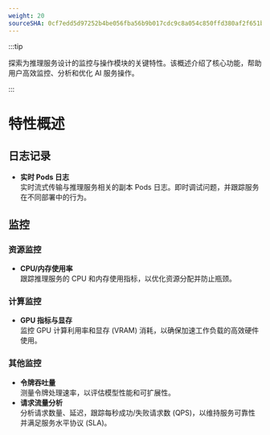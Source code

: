 ```yaml
---
weight: 20
sourceSHA: 0cf7edd5d97252b4be056fba56b9b017cdc9c8a054c850ffd380af2f651b9f83
---
```


:::tip

探索为推理服务设计的监控与操作模块的关键特性。该概述介绍了核心功能，帮助用户高效监控、分析和优化 AI 服务操作。

:::

# 特性概述

## 日志记录

- **实时 Pods 日志**\
  实时流式传输与推理服务相关的副本 Pods 日志。即时调试问题，并跟踪服务在不同部署中的行为。

## 监控

### 资源监控

- **CPU/内存使用率**\
  跟踪推理服务的 CPU 和内存使用指标，以优化资源分配并防止瓶颈。

### 计算监控

- **GPU 指标与显存**\
  监控 GPU 计算利用率和显存 (VRAM) 消耗，以确保加速工作负载的高效硬件使用。

### 其他监控

- **令牌吞吐量**\
  测量令牌处理速率，以评估模型性能和可扩展性。
- **请求流量分析**\
  分析请求数量、延迟，跟踪每秒成功/失败请求数 (QPS)，以维持服务可靠性并满足服务水平协议 (SLA)。
